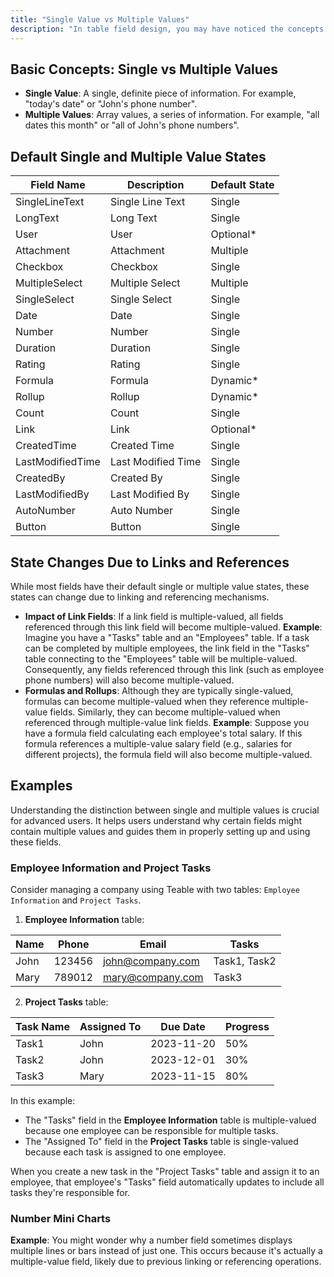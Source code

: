 ```yaml
---
title: "Single Value vs Multiple Values"
description: "In table field design, you may have noticed the concepts of 'single value' and 'multiple values'. These describe whether a cell in a field stores a single value or a series of values (array). Each field type can exist in either single or multiple value states, and understanding these concepts is crucial for advanced usage."
---
```


## Basic Concepts: Single vs Multiple Values

* **Single Value**: A single, definite piece of information. For example, "today's date" or "John's phone number".
* **Multiple Values**: Array values, a series of information. For example, "all dates this month" or "all of John's phone numbers".

## Default Single and Multiple Value States

| Field Name | Description | Default State |
| ---------- | ----------- | ------------- |
| SingleLineText | Single Line Text | Single |
| LongText | Long Text | Single |
| User | User | Optional* |
| Attachment | Attachment | Multiple |
| Checkbox | Checkbox | Single |
| MultipleSelect | Multiple Select | Multiple |
| SingleSelect | Single Select | Single |
| Date | Date | Single |
| Number | Number | Single |
| Duration | Duration | Single |
| Rating | Rating | Single |
| Formula | Formula | Dynamic* |
| Rollup | Rollup | Dynamic* |
| Count | Count | Single |
| Link | Link | Optional* |
| CreatedTime | Created Time | Single |
| LastModifiedTime | Last Modified Time | Single |
| CreatedBy | Created By | Single |
| LastModifiedBy | Last Modified By | Single |
| AutoNumber | Auto Number | Single |
| Button | Button | Single |

## State Changes Due to Links and References

While most fields have their default single or multiple value states, these states can change due to linking and referencing mechanisms.

* **Impact of Link Fields**: If a link field is multiple-valued, all fields referenced through this link field will become multiple-valued.
    **Example**: Imagine you have a "Tasks" table and an "Employees" table. If a task can be completed by multiple employees, the link field in the "Tasks" table connecting to the "Employees" table will be multiple-valued. Consequently, any fields referenced through this link (such as employee phone numbers) will also become multiple-valued.
* **Formulas and Rollups**: Although they are typically single-valued, formulas can become multiple-valued when they reference multiple-value fields. Similarly, they can become multiple-valued when referenced through multiple-value link fields.
    **Example**: Suppose you have a formula field calculating each employee's total salary. If this formula references a multiple-value salary field (e.g., salaries for different projects), the formula field will also become multiple-valued.

## Examples

Understanding the distinction between single and multiple values is crucial for advanced users. It helps users understand why certain fields might contain multiple values and guides them in properly setting up and using these fields.

### Employee Information and Project Tasks

Consider managing a company using Teable with two tables: `Employee Information` and `Project Tasks`.

1. **Employee Information** table:

| Name | Phone | Email | Tasks |
| ---- | ----- | ----- | ----- |
| John | 123456 | john@company.com | Task1, Task2 |
| Mary | 789012 | mary@company.com | Task3 |

2. **Project Tasks** table:

| Task Name | Assigned To | Due Date | Progress |
| --------- | ----------- | -------- | -------- |
| Task1 | John | 2023-11-20 | 50% |
| Task2 | John | 2023-12-01 | 30% |
| Task3 | Mary | 2023-11-15 | 80% |

In this example:

* The "Tasks" field in the **Employee Information** table is multiple-valued because one employee can be responsible for multiple tasks.
* The "Assigned To" field in the **Project Tasks** table is single-valued because each task is assigned to one employee.

When you create a new task in the "Project Tasks" table and assign it to an employee, that employee's "Tasks" field automatically updates to include all tasks they're responsible for.

### Number Mini Charts

**Example**: You might wonder why a number field sometimes displays multiple lines or bars instead of just one. This occurs because it's actually a multiple-value field, likely due to previous linking or referencing operations.
